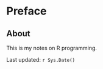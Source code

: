 # Preface {.unnumbered}

::: callout-note
## About

This is my notes on R programming.
:::

Last updated: `r Sys.Date()`